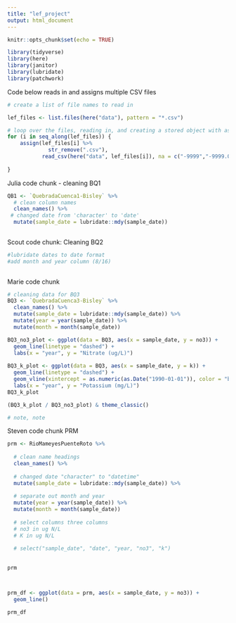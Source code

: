 ```yaml
---
title: "lef_project"
output: html_document
---
```


```r
knitr::opts_chunk$set(echo = TRUE)

library(tidyverse)
library(here)
library(janitor)
library(lubridate)
library(patchwork)
```

Code below reads in and assigns multiple CSV files
```r
# create a list of file names to read in

lef_files <- list.files(here("data"), pattern = "*.csv")

# loop over the files, reading in, and creating a stored object with assign
for (i in seq_along(lef_files)) {
    assign(lef_files[i] %>%
             str_remove(".csv"),
           read_csv(here("data", lef_files[i]), na = c("-9999","-9999.0","-9999.00")))
  
}


```


Julia code chunk - cleaning BQ1
```r
QB1 <- `QuebradaCuenca1-Bisley` %>% 
  # clean column names
  clean_names() %>% 
 # changed date from 'character' to 'date'
  mutate(sample_date = lubridate::mdy(sample_date)) 
  

```



Scout code chunk: Cleaning BQ2
```r
#lubridate dates to date format
#add month and year column (8/16)
  

```


Marie code chunk
```r
# cleaning data for BQ3
BQ3 <- `QuebradaCuenca3-Bisley` %>% 
  clean_names() %>% 
  mutate(sample_date = lubridate::mdy(sample_date)) %>% 
  mutate(year = year(sample_date)) %>% 
  mutate(month = month(sample_date))

BQ3_no3_plot <- ggplot(data = BQ3, aes(x = sample_date, y = no3)) +
  geom_line(linetype = "dashed") +
  labs(x = "year", y = "Nitrate (ug/L)")
  
BQ3_k_plot <- ggplot(data = BQ3, aes(x = sample_date, y = k)) +
  geom_line(linetype = "dashed") +
  geom_vline(xintercept = as.numeric(as.Date("1990-01-01")), color = "blue") +
  labs(x = "year", y = "Potassium (mg/L)")
BQ3_k_plot

(BQ3_k_plot / BQ3_no3_plot) & theme_classic()

# note, note
```

Steven code chunk PRM
```r
prm <- RioMameyesPuenteRoto %>% 
  
  # clean name headings
  clean_names() %>% 
  
  # changed date "character" to "datetime"
  mutate(sample_date = lubridate::mdy(sample_date)) %>% 
  
  # separate out month and year
  mutate(year = year(sample_date)) %>% 
  mutate(month = month(sample_date))
  
  # select columns three columns
  # no3 in ug N/L
  # K in ug N/L
  
  # select("sample_date", "date", "year, "no3", "k")
  

prm



prm_df <- ggplot(data = prm, aes(x = sample_date, y = no3)) +
  geom_line()

prm_df

```

